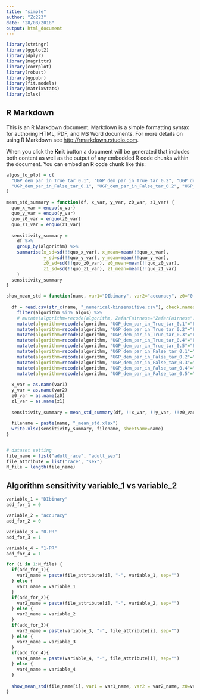 ```yaml
---
title: "simple"
author: "Zc223"
date: "28/08/2018"
output: html_document
---
```


```r
library(stringr)
library(ggplot2)
library(dplyr)
library(magrittr)
library(corrplot)
library(robust)
library(ggpubr)
library(fit.models)
library(matrixStats)
library(xlsx)
```

## R Markdown

This is an R Markdown document. Markdown is a simple formatting syntax for authoring HTML, PDF, and MS Word documents. For more details on using R Markdown see <http://rmarkdown.rstudio.com>.

When you click the **Knit** button a document will be generated that includes both content as well as the output of any embedded R code chunks within the document. You can embed an R code chunk like this:

```r
algos_to_plot = c(
  "UGP_dem_par_in_True_tar_0.1", "UGP_dem_par_in_True_tar_0.2", "UGP_dem_par_in_True_tar_0.3", "UGP_dem_par_in_True_tar_0.4", "UGP_dem_par_in_True_tar_0.5",
  "UGP_dem_par_in_False_tar_0.1", "UGP_dem_par_in_False_tar_0.2", "UGP_dem_par_in_False_tar_0.3", "UGP_dem_par_in_False_tar_0.4", "UGP_dem_par_in_False_tar_0.5"
)

mean_std_summary = function(df, x_var, y_var, z0_var, z1_var) {
  quo_x_var = enquo(x_var)
  quo_y_var = enquo(y_var)
  quo_z0_var = enquo(z0_var)
  quo_z1_var = enquo(z1_var)
  
  sensitivity_summary = 
    df %>% 
    group_by(algorithm) %>% 
    summarise(x_sd=sd(!!quo_x_var), x_mean=mean(!!quo_x_var), 
              y_sd=sd(!!quo_y_var), y_mean=mean(!!quo_y_var),
              z0_sd=sd(!!quo_z0_var), z0_mean=mean(!!quo_z0_var),
              z1_sd=sd(!!quo_z1_var), z1_mean=mean(!!quo_z1_var)
    )
  sensitivity_summary
}

show_mean_std = function(name, var1="DIbinary", var2="accuracy", z0="0-PR-race", z1="1-PR-race",algos=algos_to_plot) {
  
  df = read.csv(str_c(name, "_numerical-binsensitive.csv"), check.names=FALSE) %>%
    filter(algorithm %in% algos) %>%
    # mutate(algorithm=recode(algorithm, ZafarFairness="ZafarFairness")) # rename to Zafar for clarity
    mutate(algorithm=recode(algorithm, "UGP_dem_par_in_True_tar_0.1"="FairGPparity*, target=0.1"))%>%
    mutate(algorithm=recode(algorithm, "UGP_dem_par_in_True_tar_0.2"="FairGPparity*, target=0.2"))%>%
    mutate(algorithm=recode(algorithm, "UGP_dem_par_in_True_tar_0.3"="FairGPparity*, target=0.3"))%>%
    mutate(algorithm=recode(algorithm, "UGP_dem_par_in_True_tar_0.4"="FairGPparity*, target=0.4"))%>%
    mutate(algorithm=recode(algorithm, "UGP_dem_par_in_True_tar_0.5"="FairGPparity*, target=0.5"))%>%
    mutate(algorithm=recode(algorithm, "UGP_dem_par_in_False_tar_0.1"="FairGPparity, target=0.1"))%>%
    mutate(algorithm=recode(algorithm, "UGP_dem_par_in_False_tar_0.2"="FairGPparity, target=0.2"))%>%
    mutate(algorithm=recode(algorithm, "UGP_dem_par_in_False_tar_0.3"="FairGPparity, target=0.3"))%>%
    mutate(algorithm=recode(algorithm, "UGP_dem_par_in_False_tar_0.4"="FairGPparity, target=0.4"))%>%
    mutate(algorithm=recode(algorithm, "UGP_dem_par_in_False_tar_0.5"="FairGPparity, target=0.5"))
  
  x_var = as.name(var1)
  y_var = as.name(var2)
  z0_var = as.name(z0)
  z1_var = as.name(z1)
  
  sensitivity_summary = mean_std_summary(df, !!x_var, !!y_var, !!z0_var, !!z1_var)
  
  filename = paste(name, "_mean_std.xlsx")
  write.xlsx(sensitivity_summary, filename, sheetName=name)
}


# dataset setting
file_name = list("adult_race", "adult_sex")
file_attribute = list("race", "sex")
N_file = length(file_name)
```

## Algorithm sensitivity variable_1 vs variable_2

```r

variable_1 = "DIbinary"
add_for_1 = 0

variable_2 = "accuracy"
add_for_2 = 0

variable_3 = "0-PR"
add_for_3 = 1

variable_4 = "1-PR"
add_for_4 = 1

for (i in 1:N_file) {
  if(add_for_1){
    var1_name = paste(file_attribute[i], "-", variable_1, sep="")
  } else {
    var1_name = variable_1
  }
  if(add_for_2){
    var2_name = paste(file_attribute[i], "-", variable_2, sep="")
  } else {
    var2_name = variable_2
  }
  if(add_for_3){
    var3_name = paste(variable_3, "-", file_attribute[i], sep="")
  } else {
    var3_name = variable_3
  }
  if(add_for_4){
    var4_name = paste(variable_4, "-", file_attribute[i], sep="")
  } else {
    var4_name = variable_4
  }
  
  show_mean_std(file_name[i], var1 = var1_name, var2 = var2_name, z0=var3_name, z1=var4_name)
}

```
